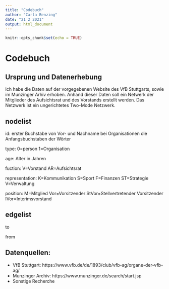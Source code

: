 ---
title: "Codebuch"
author: "Carla Benzing"
date: "21 2 2021"
output: html_document
---

```{r setup, include=FALSE}
knitr::opts_chunk$set(echo = TRUE)
```


# Codebuch
## Ursprung und Datenerhebung
Ich habe die Daten auf der vorgegebenen Website des VfB Stuttgarts, sowie im Munzinger Arhiv erhoben.
Anhand dieser Daten soll ein Netwerk der Mitglieder des Aufsichtsrat und des Vorstands erstellt werden. 
Das Netzwerk ist ein ungerichtetes Two-Mode Netzwerk.

## nodelist

id:
erster Buchstabe von Vor- und Nachname
bei Organisationen die Anfangsbuchstaben der Wörter

type: 
0=person
1=Organisation

age: 
Alter in Jahren

fuction: 
V=Vorstand
AR=Aufsichtsrat

representation:
K=Kommunikation
S=Sport
F=Finanzen
ST=Strategie
V=Verwaltung 

position:
M=Mitglied
Vor=Vorsitzender
StVor=Stellvertretender Vorsitzender
IVor=Interimsvorstand

## edgelist
to 

from 

## Datenquellen: 
- VfB Stuttgart:  https://www.vfb.de/de/1893/club/vfb-ag/organe-der-vfb-ag/
- Munzinger Archiv:  https://www.munzinger.de/search/start.jsp
- Sonstige Recherche